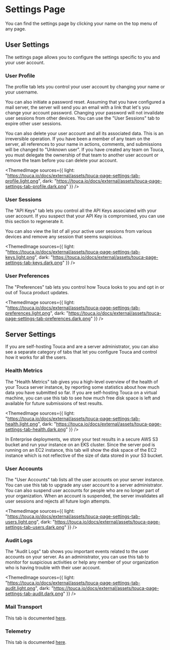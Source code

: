 
# Settings Page

You can find the settings page by clicking your name on the top menu of any
page.

## User Settings

The settings page allows you to configure the settings specific to you and your
user account.

### User Profile

The profile tab lets you control your user account by changing your name or your
username.

You can also initiate a password reset. Assuming that you have configured a mail
server, the server will send you an email with a link that let's you change your
account password. Changing your password will not invalidate user sessions from
other devices. You can use the "User Sessions" tab to expire other user
sessions.

You can also delete your user account and all its associated data. This is an
irreversible operation. If you have been a member of any team on the server, all
references to your name in actions, comments, and submissions will be changed to
"Unknown user". If you have created any team on Touca, you must delegate the
ownership of that team to another user account or remove the team before you can
delete your account.

<ThemedImage
  sources={{
    light:
      "https://touca.io/docs/external/assets/touca-page-settings-tab-profile.light.png",
    dark: "https://touca.io/docs/external/assets/touca-page-settings-tab-profile.dark.png"
  }}
/>

### User Sessions

The "API Keys" tab lets you control all the API Keys associated with your user
account. If you suspect that your API Key is compromised, you can use this
section to regenerate it.

You can also view the list of all your active user sessions from various devices
and remove any session that seems suspicious.

<ThemedImage
  sources={{
    light:
      "https://touca.io/docs/external/assets/touca-page-settings-tab-keys.light.png",
    dark: "https://touca.io/docs/external/assets/touca-page-settings-tab-keys.dark.png"
  }}
/>

### User Preferences

The "Preferences" tab lets you control how Touca looks to you and opt in or out
of Touca product updates.

<ThemedImage
  sources={{
    light:
      "https://touca.io/docs/external/assets/touca-page-settings-tab-preferences.light.png",
    dark: "https://touca.io/docs/external/assets/touca-page-settings-tab-preferences.dark.png"
  }}
/>

## Server Settings

If you are self-hosting Touca and are a server administrator, you can also see a
separate category of tabs that let you configure Touca and control how it works
for all the users.

### Health Metrics

The "Health Metrics" tab gives you a high-level overview of the health of your
Touca server instance, by reporting some statistics about how much data you have
submitted so far. If you are self-hosting Touca on a virtual machine, you can
use this tab to see how much free disk space is left and available for future
submissions of test results.

<ThemedImage
  sources={{
    light:
      "https://touca.io/docs/external/assets/touca-page-settings-tab-health.light.png",
    dark: "https://touca.io/docs/external/assets/touca-page-settings-tab-health.dark.png"
  }}
/>

In Enterprise deployments, we store your test results in a secure AWS S3 bucket
and run your instance on an EKS cluster. Since the server pod is running on an
EC2 instance, this tab will show the disk space of the EC2 instance which is not
reflective of the size of data stored in your S3 bucket.

### User Accounts

The "User Accounts" tab lists all the user accounts on your server instance. You
can use this tab to upgrade any user account to a server administrator. You can
also suspend user accounts for people who are no longer part of your
organization. When an account is suspended, the server invalidates all user
sessions and rejects all future login attempts.

<ThemedImage
  sources={{
    light:
      "https://touca.io/docs/external/assets/touca-page-settings-tab-users.light.png",
    dark: "https://touca.io/docs/external/assets/touca-page-settings-tab-users.dark.png"
  }}
/>

### Audit Logs

The "Audit Logs" tab shows you important events related to the user accounts on
your server. As an administrator, you can use this tab to monitor for suspicious
activities or help any member of your organization who is having trouble with
their user account.

<ThemedImage
  sources={{
    light:
      "https://touca.io/docs/external/assets/touca-page-settings-tab-audit.light.png",
    dark: "https://touca.io/docs/external/assets/touca-page-settings-tab-audit.dark.png"
  }}
/>

### Mail Transport

This tab is documented [here](../../server/integrations#mail-server-setup).

### Telemetry

This tab is documented [here](../../server/telemetry).
